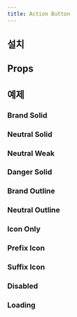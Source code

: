 ```yaml
---
title: Action Button
---
```


<ComponentExample name="action-button-preview" />

## 설치

<Installation name="action-button" />

## Props

<ReactTypeTable path="./registry/ui/action-button.tsx" name="ActionButtonProps" />

## 예제

### Brand Solid

<ComponentExample name="action-button-brand-solid" />

### Neutral Solid

<ComponentExample name="action-button-neutral-solid" />

### Neutral Weak

<ComponentExample name="action-button-neutral-weak" />

### Danger Solid

<ComponentExample name="action-button-danger-solid" />

### Brand Outline

<ComponentExample name="action-button-brand-outline" />

### Neutral Outline

<ComponentExample name="action-button-neutral-outline" />

### Icon Only

<ComponentExample name="action-button-icon-only" />

### Prefix Icon

<ComponentExample name="action-button-prefix-icon" />

### Suffix Icon

<ComponentExample name="action-button-suffix-icon" />

### Disabled

<ComponentExample name="action-button-disabled" />

### Loading

<ComponentExample name="action-button-loading" />